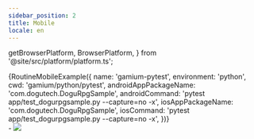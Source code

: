 ```yaml
---
sidebar_position: 2
title: Mobile
locale: en
---
```


  getBrowserPlatform,
  BrowserPlatform,
} from '@site/src/platform/platform.ts';

<DevicePrerequisites />
<DevicePrerequisitesiOS />

<IntegrateWithGitRepository />

<AppUpload
  app_name="DoguRpgSample.apk"
  app_url="https://github.com/dogu-team/gamium-unity-samples/releases/download/DoguRpgSample-2.0.5/android.zip"
/>
<AppUploadiOSGamium />

<CreateARoutine />

<div>
  {RoutineMobileExample({
    name: 'gamium-pytest',
    environment: 'python',
    cwd: 'gamium/python/pytest',
    androidAppPackageName: 'com.dogutech.DoguRpgSample',
    androidCommand: 'pytest app/test_dogurpgsample.py --capture=no -x',
    iosAppPackageName: 'com.dogutech.DoguRpgSample',
    iosCommand: 'pytest app/test_dogurpgsample.py --capture=no -x',
  })}
</div>

<RunARoutine />
- <img src={routine_livestreaming_gamium_pytest} style={{ width: 800 }} />
